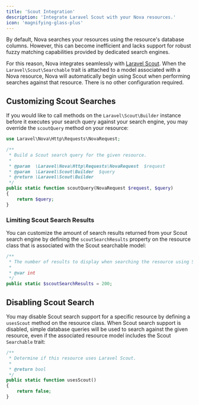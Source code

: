 ```yaml
---
title: 'Scout Integration'
description: 'Integrate Laravel Scout with your Nova resources.'
icon: 'magnifying-glass-plus'
---
```


By default, Nova searches your resources using the resource's database columns.
 However, this can become inefficient and lacks support for robust fuzzy matching capabilities provided by dedicated search engines.

For this reason, Nova integrates seamlessly with [Laravel Scout](https://laravel.com/docs/scout). When the `Laravel\Scout\Searchable` trait is attached to a model associated with a Nova resource, Nova will automatically begin using Scout when performing searches against that resource. There is no other configuration required.

## Customizing Scout Searches

If you would like to call methods on the `Laravel\Scout\Builder` instance before it executes your search query against your search engine, you may override the `scoutQuery` method on your resource:

```php
use Laravel\Nova\Http\Requests\NovaRequest;

/**
 * Build a Scout search query for the given resource.
 *
 * @param  \Laravel\Nova\Http\Requests\NovaRequest  $request
 * @param  \Laravel\Scout\Builder  $query
 * @return \Laravel\Scout\Builder
 */
public static function scoutQuery(NovaRequest $request, $query)
{
    return $query;
}
```

### Limiting Scout Search Results

You can customize the amount of search results returned from your Scout search engine by defining the `scoutSearchResults` property on the resource class that is associated with the Scout searchable model:

```php
/**
 * The number of results to display when searching the resource using Scout.
 *
 * @var int
 */
public static $scoutSearchResults = 200;
```

## Disabling Scout Search

You may disable Scout search support for a specific resource by defining a `usesScout` method on the resource class. When Scout search support is disabled, simple database queries will be used to search against the given resource, even if the associated resource model includes the Scout `Searchable` trait:

```php
/**
 * Determine if this resource uses Laravel Scout.
 *
 * @return bool
 */
public static function usesScout()
{
    return false;
}
```
